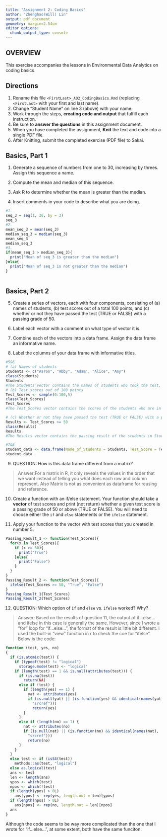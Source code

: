 ```yaml
---
title: "Assignment 2: Coding Basics"
author: "Zhenghao(Will) Lin"
output: pdf_document
geometry: margin=2.54cm
editor_options: 
  chunk_output_type: console
---
```


## OVERVIEW

This exercise accompanies the lessons in Environmental Data Analytics on coding basics.

## Directions

1.  Rename this file `<FirstLast>_A02_CodingBasics.Rmd` (replacing `<FirstLast>` with your first and last name).
2.  Change "Student Name" on line 3 (above) with your name.
3.  Work through the steps, **creating code and output** that fulfill each instruction.
4.  Be sure to **answer the questions** in this assignment document.
5.  When you have completed the assignment, **Knit** the text and code into a single PDF file.
6.  After Knitting, submit the completed exercise (PDF file) to Sakai.

## Basics, Part 1

1.  Generate a sequence of numbers from one to 30, increasing by threes. Assign this sequence a name.

2.  Compute the mean and median of this sequence.

3.  Ask R to determine whether the mean is greater than the median.

4.  Insert comments in your code to describe what you are doing.

```r
#1. 
seq_3 = seq(1, 30, by = 3)
seq_3
#2. 
mean_seq_3 = mean(seq_3)
median_seq_3 = median(seq_3)
mean_seq_3
median_seq_3
#3. 
if(mean_seq_3 > median_seq_3){
  print("Mean of seq_3 is greater than the median")
}else{
  print("Mean of seq_3 is not greater than the median")
}
  
```

## Basics, Part 2

5.  Create a series of vectors, each with four components, consisting of (a) names of students, (b) test scores out of a total 100 points, and (c) whether or not they have passed the test (TRUE or FALSE) with a passing grade of 50.

6.  Label each vector with a comment on what type of vector it is.

7.  Combine each of the vectors into a data frame. Assign the data frame an informative name.

8.  Label the columns of your data frame with informative titles.

```r
#5&6
# (a) Names of students
Students <- c("Aaron", "Abby", "Adam", "Alice", "Amy")
class(Students)
Students
#The Students vector contains the names of students who took the test, it's a charactrer vector
# (b) Test scores out of 100 points
Test_Scores <- sample(0:100,5)
class(Test_Scores)
Test_Scores
#The Test_Scores vector contains the scores of the students who are in the Student vector. It's an integer vector.

# (c) Whether or not they have passed the test (TRUE or FALSE) with a passing grade of 50
Results <- Test_Scores >= 50
class(Results)
Results
#The Results vector contains the passing result of the students in Student vector. It's a logical vector.

#7&8
student_data <- data.frame(Name_of_Students = Students, Test_Score = Test_Scores, Passing_Results = Results)
student_data

```

9.  QUESTION: How is this data frame different from a matrix?

> Answer:For a matrix in R, it only reveals the values in the order that we want instead of telling you what does each row and column represent. Also Matrix is not as convenient as dataframe for reusing and reference.

10. Create a function with an if/else statement. Your function should take a **vector** of test scores and print (not return) whether a given test score is a passing grade of 50 or above (TRUE or FALSE). You will need to choose either the `if` and `else` statements or the `ifelse` statement. 

11. Apply your function to the vector with test scores that you created in number 5.

```r
Passing_Result_1 <- function(Test_Scores){
  for(x in Test_Scores){
    if (x >= 50){
      print("True")
    }else{
      print("False")
    }
  }
}
Passing_Result_2 <- function(Test_Scores){
  ifelse(Test_Scores >= 50, "True", "False")
}
Passing_Result_1(Test_Scores)
Passing_Result_2(Test_Scores)
```

12. QUESTION: Which option of `if` and `else` vs. `ifelse` worked? Why?

> Answer: Based on the results of question 11, the output of if...else... and ifelse in this case is generally the same. However, since I wrote a "for" loop for "if...else...", the format of the result is little bit different. 
I used the built-in "view" function in r to check the coe for "ifelse". Below is the code:
```r
function (test, yes, no) 
{
  if (is.atomic(test)) {
    if (typeof(test) != "logical") 
      storage.mode(test) <- "logical"
    if (length(test) == 1 && is.null(attributes(test))) {
      if (is.na(test)) 
        return(NA)
      else if (test) {
        if (length(yes) == 1) {
          yat <- attributes(yes)
          if (is.null(yat) || (is.function(yes) && identical(names(yat), 
            "srcref"))) 
            return(yes)
        }
      }
      else if (length(no) == 1) {
        nat <- attributes(no)
        if (is.null(nat) || (is.function(no) && identical(names(nat), 
          "srcref"))) 
          return(no)
      }
    }
  }
  else test <- if (isS4(test)) 
    methods::as(test, "logical")
  else as.logical(test)
  ans <- test
  len <- length(ans)
  ypos <- which(test)
  npos <- which(!test)
  if (length(ypos) > 0L) 
    ans[ypos] <- rep(yes, length.out = len)[ypos]
  if (length(npos) > 0L) 
    ans[npos] <- rep(no, length.out = len)[npos]
  ans
}
```
Although the code seems to be way more complicated than the one that I wrote for "if...else...", at some extent, both have the same funciton.